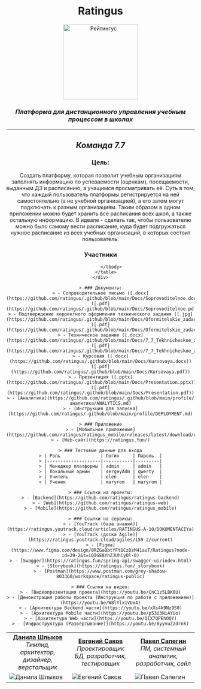 
<Meta title='Главная страница проекта "Рейтингус"' />

<div>
    <div align="center">
        <h1>Ratingus</h1>
        <img src="https://avatars.githubusercontent.com/u/165987745?s=128&v=4" height="200" alt="Рейтингус"/>
        <figcaption><h3><i>Платформа для дистанционного управления учебным процессом в школах</i></h3></figcaption>
        <hr/>
        <h2><i>Команда 7.7</i></h2>
        <h3>Цель:</h3>
        <p>
            Создать платформу, которая позволит учебным организациям заполнять информацию по успеваемости (оценкам), посещаемости, выданным ДЗ и
            расписанию, а учащимся просматривать её. Суть в том, что каждый пользователь платформы регистрируется на ней самостоятельно (а не учебной
            организацией), а его затем могут подключать к разным организациям. Таким образом в одном приложении можно будет хранить все расписания
            всех школ, а также остальную информацию. В идеале - сделать так, чтобы пользователю можно было самому вести расписание, куда будет
            подгружаться нужное расписание из всех учебных организаций, в которых состоит пользователь.
        </p>
        <table align="center">
            <thead>
                <h3>Участники</h3>
            </thead>
            <tbody>
            <tr>
                <td align="center">
                    <div><b><a href="https://github.com/burunyuu23">Данила Шлыков</a></b></div>
                    <i>Тимлид, архитектор, дизайнер,
                        верстальщик</i>
                </td>
                <td align="center">
                    <div><b><a href="https://github.com/PiPuKaPRo">Евгений Саков</a></b></div>
                    <i>Проектировщик БД, разработчик,
                        тестировщик</i>
                </td>
                <td align="center">
                    <div><b><a href="https://github.com/SapeginPavel">Павел Сапегин</a></b></div>
                    <i>ПМ, системный аналитик, разработчик, сейл</i>
                </td>
            </tr>
            <tr>
                <td width="33.33%" height="33.33%">
                    <img
                        src="https://sun9-23.userapi.com/impg/8FyDqZmTrA4AY_DROvuleQKRWr3SuSnXAaiyHw/3n62_OzeJ-Y.jpg?size=942x942&quality=96&sign=0dcc9e803f9e3540b1cbdde346020e0b&type=album"
                        alt="Данила Шлыков"/>
                </td>
                <td width="33.33%" height="33.33%">
                    <img src="https://avatars.githubusercontent.com/u/91192469" alt="Евгений Саков"/>
                </td>
                <td width="33.33%" height="33.33%">
                    <img src="https://avatars.githubusercontent.com/u/112646457" alt="Павел Сапегин"/>
                </td>
            </tr>

            </tbody>
        </table>
    </div>

    > ### Документы:
    > - Сопроводительное письмо ([.docx](https://github.com/ratingus/.github/blob/main/Docs/Soprovoditelnoe.docx)) ([.pdf](https://github.com/ratingus/.github/blob/main/Docs/Soprovoditelnoe.pdf))
    > - Подтверждение корректного оформления технического задания ([.jpg](https://github.com/ratingus/.github/blob/main/Docs/Oformitelskie_zadachi.jpg)) ([.pdf](https://github.com/ratingus/.github/blob/main/Docs/Oformitelskie_zadachi.pdf))
    > - Техническое задание ([.docx](https://github.com/ratingus/.github/blob/main/Docs/7_7_Tekhnicheskoe_zadanie.docx)) ([.pdf](https://github.com/ratingus/.github/blob/main/Docs/7_7_Tekhnicheskoe_zadanie.pdf))
    > - Курсовая ([.docx](https://github.com/ratingus/.github/blob/main/Docs/Kursovaya.docx)) ([.pdf](https://github.com/ratingus/.github/blob/main/Docs/Kursovaya.pdf))
    > - Презентация ([.pptx](https://github.com/ratingus/.github/blob/main/Docs/Presentation.pptx)) ([.pdf](https://github.com/ratingus/.github/blob/main/Docs/Presentation.pdf))
    > - [Аналитика](https://github.com/ratingus/.github/blob/main/profile/аналитика/ANALYTICS.md)
    > - [Инструкция для запуска](https://github.com/ratingus/.github/blob/main/profile/DEPLOYMENT.md)

    > ### Приложение
    > - [Мобильное приложение](https://github.com/ratingus/ratingus_mobile/releases/latest/download/ratingus.apk)
    > - [Web-сайт](https://ratingus.fun/)

    > ### Тестовые данные для входа
    > | Роль               | Логин     | Пароль  |
    > |--------------------|-----------|---------|
    > | Менеджер платформы | admin     | admin   |
    > | Локальный админ    | sergeyAdm | qwerty  |
    > | Учитель            | elen      | elen    |
    > | Ученик             | maryrom   | maryrom |

    > ### Ссылки на проекты:
    > - [Backend](https://github.com/ratingus/ratingus-backend)
    > - [Web](https://github.com/ratingus/ratingus-web)
    > - [Mobile](https://github.com/ratingus/ratingus_mobile)

    > ### Ссылки на сервисы:
    > - [YouTrack (база знаний)](https://ratingus.youtrack.cloud/articles/RATINGUS-A-10/DOKUMENTACIYa)
    > - [YouTrack (доска Agile)](https://ratingus.youtrack.cloud/agiles/159-2/current)
    > - [Figma](https://www.figma.com/design/0RZGaBbtYFtDCzDzM41auT/Ratingus?node-id=29-2&t=iQIGE8YhZJUhCyOl-0)
    > - [Swagger](https://ratingus.fun/spring-api/swagger-ui/index.html)
    > - [Storybook](https://ratingus.fun/_storybook)
    > - [Postman](https://www.postman.com/grey-shadow-803360/workspace/ratingus-public)

    > ### Ссылки на видео:
    > - [Видеопрезентация проекта](https://youtu.be/CnC1z5LBK0U)
    > - [Демонстрация работы проекта (Инструкция по работе с приложением)](https://youtu.be/W8lYlx1VUx4)
    > - [Архитектура Backend части](https://youtu.be/xXs4k9Nz9S0)
    > - [Архитектура Mobile части](https://youtu.be/p53U3NiAYUo)
    > - [Архитектура Web части](https://youtu.be/QIX7QPEhOQY)
    > - [Инфраструктура (Развёртывание)](https://youtu.be/8yyvuZ2drnk)

</div>

